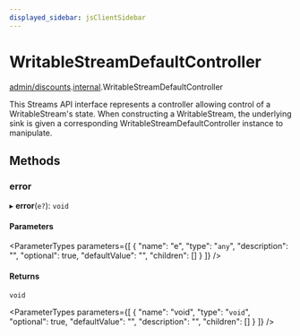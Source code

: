 ```yaml
---
displayed_sidebar: jsClientSidebar
---
```



# WritableStreamDefaultController

[admin/discounts](../../modules/admin_discounts.mdx).[internal](../../admin_discounts/modules/admin_discounts.internal.mdx).WritableStreamDefaultController

This Streams API interface represents a controller allowing control of a
WritableStream's state. When constructing a WritableStream, the
underlying sink is given a corresponding WritableStreamDefaultController
instance to manipulate.

## Methods

### error

▸ **error**(`e?`): `void`

#### Parameters

<ParameterTypes parameters={[
  {
    "name": "e",
    "type": "`any`",
    "description": "",
    "optional": true,
    "defaultValue": "",
    "children": []
  }
]} />

#### Returns

`void`

<ParameterTypes parameters={[
  {
    "name": "void",
    "type": "`void`",
    "optional": true,
    "defaultValue": "",
    "description": "",
    "children": []
  }
]} />
